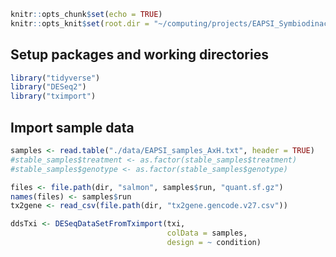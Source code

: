 ```r
knitr::opts_chunk$set(echo = TRUE)
knitr::opts_knit$set(root.dir = "~/computing/projects/EAPSI_Symbiodinaceae/")
```
## Setup packages and working directories
```r
library("tidyverse")
library("DESeq2")
library("tximport")
```
## Import sample data
```r
samples <- read.table("./data/EAPSI_samples_AxH.txt", header = TRUE)
#stable_samples$treatment <- as.factor(stable_samples$treatment)
#stable_samples$genotype <- as.factor(stable_samples$genotype)
```
```r
files <- file.path(dir, "salmon", samples$run, "quant.sf.gz")
names(files) <- samples$run
tx2gene <- read_csv(file.path(dir, "tx2gene.gencode.v27.csv"))
```

```r
ddsTxi <- DESeqDataSetFromTximport(txi,
                                   colData = samples,
                                   design = ~ condition)
```

